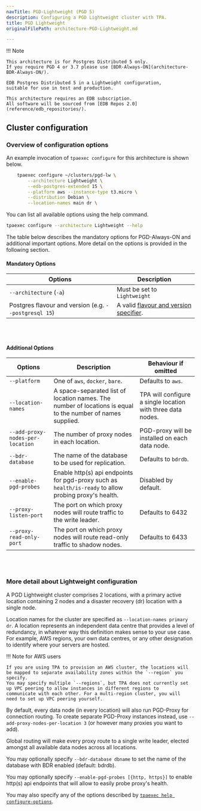 ```yaml
---
navTitle: PGD-Lightweight (PGD 5)
description: Configuring a PGD Lightweight cluster with TPA.
title: PGD Lightweight
originalFilePath: architecture-PGD-Lightweight.md

---
```


!!! Note

    This architecture is for Postgres Distributed 5 only.
    If you require PGD 4 or 3.7 please use [BDR-Always-ON](architecture-BDR-Always-ON/).

    EDB Postgres Distributed 5 in a Lightweight configuration,
    suitable for use in test and production.

    This architecture requires an EDB subscription.
    All software will be sourced from [EDB Repos 2.0](reference/edb_repositories/).

## Cluster configuration

### Overview of configuration options

An example invocation of `tpaexec configure` for this architecture
is shown below.

```bash
    tpaexec configure ~/clusters/pgd-lw \
        --architecture Lightweight \
        --edb-postgres-extended 15 \
        --platform aws --instance-type t3.micro \
        --distribution Debian \
        --location-names main dr \
```

You can list all available options using the help command.

```bash
tpaexec configure --architecture Lightweight --help
```

The table below describes the mandatory options for PGD-Always-ON
and additional important options.
More detail on the options is provided in the following section.

#### Mandatory Options

| Options                                               | Description                                                                               |
| ----------------------------------------------------- | ----------------------------------------------------------------------------------------- |
| `--architecture` (`-a`)                               | Must be set to `Lightweight`                                                              |
| Postgres flavour and version (e.g. `--postgresql 15`) | A valid [flavour and version specifier](tpaexec-configure/#postgres-flavour-and-version). |

<br/><br/>

#### Additional Options

| Options                          | Description                                                                                                 | Behaviour if omitted                                        |
| -------------------------------- | ----------------------------------------------------------------------------------------------------------- | ----------------------------------------------------------- |
| `--platform`                     | One of `aws`, `docker`, `bare`.                                                                             | Defaults to `aws`.                                          |
| `--location-names`               | A space-separated list of location names. The number of locations is equal to the number of names supplied. | TPA will configure a single location with three data nodes. |
| `--add-proxy-nodes-per-location` | The number of proxy nodes in each location.                                                                 | PGD-proxy will be installed on each data node.              |
| `--bdr-database`                 | The name of the database to be used for replication.                                                        | Defaults to `bdrdb`.                                        |
| `--enable-pgd-probes`            | Enable http(s) api endpoints for pgd-proxy such as `health/is-ready` to allow probing proxy's health.       | Disabled by default.                                        |
| `--proxy-listen-port`            | The port on which proxy nodes will route traffic to the write leader.                                       | Defaults to 6432                                            |
| `--proxy-read-only-port`         | The port on which proxy nodes will route read-only traffic to shadow nodes.                                 | Defaults to 6433                                            |

<br/><br/>

### More detail about Lightweight configuration

A PGD Lightweight cluster comprises 2 locations, with a primary active location containing 2 nodes and a disaster recovery (dr) location with a single node.

Location names for the cluster are specified as
`--location-names primary dr`. A location represents an independent
data centre that provides a level of redundancy, in whatever way
this definition makes sense to your use case. For example, AWS
regions, your own data centres, or any other designation to identify
where your servers are hosted.

!!! Note for AWS users

    If you are using TPA to provision an AWS cluster, the locations will
    be mapped to separate availability zones within the `--region` you
    specify.
    You may specify multiple `--regions`, but TPA does not currently set
    up VPC peering to allow instances in different regions to
    communicate with each other. For a multi-region cluster, you will
    need to set up VPC peering yourself.

By default, every data node (in every location) will also run PGD-Proxy
for connection routing. To create separate PGD-Proxy instances instead,
use `--add-proxy-nodes-per-location 3` (or however many proxies you want
to add).

Global routing will make every proxy route to a single write leader, elected amongst all available data nodes across all locations.

You may optionally specify `--bdr-database dbname` to set the name of
the database with BDR enabled (default: bdrdb).

You may optionally specify `--enable-pgd-probes [{http, https}]` to
enable http(s) api endpoints that will allow to easily probe proxy's health.

You may also specify any of the options described by
[`tpaexec help configure-options`](tpaexec-configure/).
